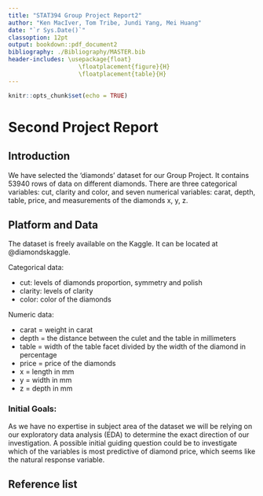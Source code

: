 ```yaml
---
title: "STAT394 Group Project Report2"
author: "Ken MacIver, Tom Tribe, Jundi Yang, Mei Huang"
date: "`r Sys.Date()`"
classoption: 12pt
output: bookdown::pdf_document2
bibliography: ./Bibliography/MASTER.bib
header-includes: \usepackage{float}
                    \floatplacement{figure}{H}
                    \floatplacement{table}{H}
---
```


```r
knitr::opts_chunk$set(echo = TRUE)
```

# Second Project Report

## Introduction

We have selected the 'diamonds' dataset for our Group Project. It contains 53940 rows of data on different diamonds. There are three categorical variables: cut, clarity and color, and seven numerical variables: carat, depth, table, price, and measurements of the diamonds x, y, z. 

## Platform and Data

The dataset is freely available on the Kaggle. It can be located at @diamondskaggle.

Categorical data:

* cut: levels of diamonds proportion, symmetry and polish
* clarity: levels of clarity
* color: color of the diamonds

Numeric data:

*  carat = weight in carat
*  depth = the distance between the culet and the table in millimeters
*  table = width of the table facet divided by the width of the diamond in percentage
*  price = price of the diamonds
*  x = length in mm
*  y = width in mm
*  z = depth in mm

### Initial Goals:

As we have no expertise in subject area of the dataset we will be relying on our exploratory data analysis (EDA) to determine the exact direction of our investigation. A possible initial guiding question could be to investigate which of the variables is most predictive of diamond price, which seems like the natural response variable.  

## Reference list